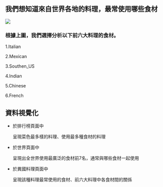 
## 我們想知道來自世界各地的料理，最常使用哪些食材


  ![](pic1.jpg)

### 根據上圖，我們選擇分析以下前六大料理的食材。


   1.Italian
   
   2.Mexican
   
   3.Southen_US
   
   4.Indian
   
   5.Chinese
   
   6.French
   
   
## 資料視覺化

  * 於排行榜頁面中
  
    呈現菜色最多樣的料理、使用最多種食材的料理
  
  
  
  * 於世界頁面中
  
    呈現出全世界使用最廣泛的食材前7名，通常與哪些食材一起使用
    
  
  * 於異國料理頁面中
     
    呈現該種料理最常使用的食材、前六大料理中各食材間的關係

   

